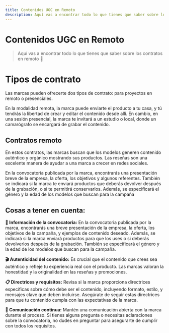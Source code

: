 ```yaml
---
title: Contenidos UGC en Remoto
description: Aquí vas a encontrar todo lo que tienes que saber sobre los contratos en remoto 🔮
---
```


# Contenidos UGC en Remoto

> Aquí vas a encontrar todo lo que tienes que saber sobre los contratos en remoto 🔮
> 

# Tipos de contrato

Las marcas pueden ofrecerte dos tipos de contrato: para proyectos en remoto o presenciales.

En la modalidad remota, la marca puede enviarte el producto a tu casa, y tú tendrás la libertad de crear y editar el contenido desde allí. En cambio, en una sesión presencial, la marca te invitará a un estudio o local, donde un camarógrafo se encargará de grabar el contenido.

## Contratos remoto

En estos contratos, las marcas buscan que los modelos generen contenido auténtico y orgánico mostrando sus productos. Las reseñas son una excelente manera de ayudar a una marca a crecer en redes sociales.

En la convocatoria publicada por la marca, encontrarás una presentación breve de la empresa, la oferta, los objetivos y algunos referentes. También se indicará si la marca te enviará productos que deberás devolver después de la grabación, o si te permitirá conservarlos. Además, se especificará el género y la edad de los modelos que buscan para la campaña

## Cosas a tener en cuenta:

**📣 Información de la convocatoria:** En la convocatoria publicada por la marca, encontrarás una breve presentación de la empresa, la oferta, los objetivos de la campaña, y ejemplos de contenido deseado. Además, se indicará si la marca enviará productos para que los uses o si deberás devolverlos después de la grabación. También se especificará el género y la edad de los modelos que buscan para la campaña.

**🎬 Autenticidad del contenido:** Es crucial que el contenido que crees sea auténtico y refleje tu experiencia real con el producto. Las marcas valoran la honestidad y la originalidad en las reseñas y promociones.

**📋 Directrices y requisitos:** Revisa si la marca proporciona directrices específicas sobre cómo debe ser el contenido, incluyendo formato, estilo, y mensajes clave que deben incluirse. Asegúrate de seguir estas directrices para que tu contenido cumpla con las expectativas de la marca.

**📱 Comunicación continua:** Mantén una comunicación abierta con la marca durante el proceso. Si tienes alguna pregunta o necesitas aclaraciones sobre la convocatoria, no dudes en preguntar para asegurarte de cumplir con todos los requisitos.
